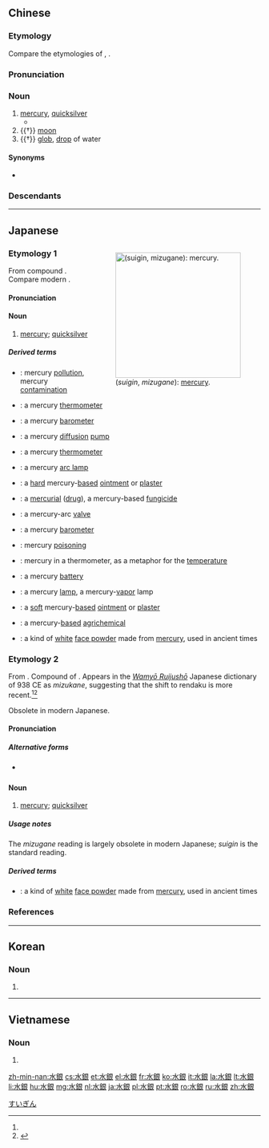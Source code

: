 {{also|水银}}
==Chinese==
{{was fwotd|2014|July|31|lang=zh}}
{{zh-forms|s=水银}}
{{wikipedia|lang=zh}}

===Etymology===
Compare the etymologies of {{cog|la|hydrargyrus}}, {{cog|en|quicksilver}}.

===Pronunciation===
{{zh-pron
|m=shuǐyín
|c=seoi2 ngan4
|h=pfs=súi-ngiùn
|mn=zz,kh:chúi-gîn/xm,qz,tp:chúi-gûn
|w=2sr nyin
|mc=y
|oc=y
|cat=n
}}

===Noun===
{{zh-noun}}

# [[mercury]], [[quicksilver]]
#* {{zh-x|始皇 初 即位，穿 治 ^酈山，及 并 天下，天下 徒 送詣 七 十 餘 萬 人，穿 三 泉，下 銅 而 致 槨，宮觀 百官 奇器 珍怪 徙 臧 滿 之。令 匠 作 機弩 矢，有 所 穿 近 者 輒 射 之。以 '''水銀''' 為 百川 江河 大海，機 相 灌輸，上 具 天文，下 具 地理。以 人魚膏 為 燭{zhú}，度 不 滅 者 久 之。|When the {{w|Qin Shi Huang|First Emperor}} ascended the throne, the digging and preparation at Mount Li began. After he unified his empire, he sent 700,000 people to work. They dug down deep to underground springs, pouring copper to place the outer casing of the coffin. Palaces and viewing towers housing a hundred officials were built and filled with treasures and rare artefacts. Workmen were instructed to make automatic crossbows primed to shoot at intruders. '''Mercury''' was used to create a hundred rivers and the ocean, and set to flow mechanically. Above, the heaven is depicted, below, the geographical features of the land. Candles were made of "mermaid"'s fat whose light would not extinguish for a long time.|CL|ref=Shiji}}
# {{†}} {{lb|zh|poetic}} [[moon]]
# {{†}} {{lb|zh|poetic}} [[glob]], [[drop]] of water

====Synonyms====
* {{sense|mercury}} {{qualifier|scientific}} {{zh-l|汞}}

===Descendants===
{{CJKV||すいぎん|수은|thuỷ ngân}}

{{zh-cat|Chemistry}}

----

==Japanese==
<div style="float:right;">
{{elements|Hg|{{ja-r|金|きん}}|Au|{{ja-r|タリウム}}|Tl|lang=ja|sort=すいぎん}}
{{wikipedia|lang=ja}}
{{wikipedia|Mercury (element)}}
[[File:Pouring_liquid_mercury_bionerd.jpg|thumb|250px|{{lang|ja|水銀}} (''suigin'', ''mizugane''): [[mercury]].]]
</div>

===Etymology 1===
{{ja-kanjitab|すい|ぎん|yomi=o}}

From {{etyl|ltc|ja|sort=すいぎん}} compound {{m|zh|水銀|tr=sywij<sup>X</sup> ngin|lit=water (i.e. liquid) silver}}. Compare modern {{etyl|cmn|-}} {{zh-l|水銀|tr=shuǐyín}}.

====Pronunciation====
{{ja-pron|yomi=kanon|すいぎん|acc=0|acc_ref=DJR}}

====Noun====
{{ja-noun|すいぎん}}

# {{lb|ja|sort=すいぎん|chemistry}} [[mercury]]; [[quicksilver]]

=====Derived terms=====
{{der-top}}
* {{ja-r|水銀汚染|すいぎん おせん}}: mercury [[pollution]], mercury [[contamination]]
* {{ja-r|水銀温度計|すいぎん おんどけい}}: a mercury [[thermometer]]
* {{ja-r|水銀気圧計|すいぎん きあつけい}}: a mercury [[barometer]]
* {{ja-r|水銀拡散ポンプ|すいぎん かくせん ポンプ}}: a mercury [[diffusion]] [[pump]]
* {{ja-r|水銀寒暖計|すいぎん かんだんけい}}: a mercury [[thermometer]]
* {{ja-r|水銀孤灯|すいぎん ことう}}: a mercury [[arc lamp]]
* {{ja-r|水銀硬膏|すいぎん こうこう}}: a [[hard]] mercury-[[based]] [[ointment]] or [[plaster]]
* {{ja-r|水銀剤|すいぎんざい}}: a [[mercurial]] ([[drug]]), a mercury-based [[fungicide]]
* {{ja-r|水銀整流器|すいぎん せいりゅうき}}: {{qualifier|electronics}} a mercury-arc [[valve]]
* {{ja-r|水銀晴雨計|すいぎん せいうけい}}: a mercury [[barometer]]
* {{ja-r|水銀中毒|すいぎん ちゅうどく}}: mercury [[poisoning]]
* {{ja-r|水銀柱|すいぎんちゅう}}: mercury in a thermometer, as a metaphor for the [[temperature]]
* {{ja-r|水銀電池|すいぎん でんち}}: a mercury [[battery]]
* {{ja-r|水銀灯|すいぎん とう}}: a mercury [[lamp]], a mercury-[[vapor]] lamp
* {{ja-r|水銀軟膏|すいぎん なんこう}}: a [[soft]] mercury-[[based]] [[ointment]] or [[plaster]]
* {{ja-r|水銀農薬|すいぎん のうやく}}: a mercury-[[based]] [[agrichemical]]
* {{ja-r|水銀粉|はらや}}: a kind of [[white]] [[face powder]] made from [[mercury]], used in ancient times
{{der-bottom}}

===Etymology 2===
{{ja-kanjitab|みず|かね|k2=がね|yomi=kun|r=y}}

From {{etyl|ojp|ja|sort=みずがね}}. Compound of {{compound|lang=ja|sort=みずがね|水|tr1=mizu|t1=water|銀|tr2=kane|t2=metal, silver}}. {{rendaku2|sort=みずがね|kane|gane}} Appears in the ''[[w:Wamyō Ruijushō|Wamyō Ruijushō]]'' Japanese dictionary of 938 CE as ''mizukane'', suggesting that the shift to rendaku is more recent.<ref name="DJR"/><ref name="KDJ">{{R:Kokugo Dai Jiten}}</ref>

Obsolete in modern Japanese.

====Pronunciation====
{{ja-pron|yomi=kun|みずがね}}

=====Alternative forms=====
* {{ja-l|汞}} {{qualifier|rare}}

====Noun====
{{ja-noun|みずがね|hhira=みづがね}}

# {{lb|ja|sort=みずがね|chemistry|obsolete}} [[mercury]]; [[quicksilver]]

=====Usage notes=====
The ''mizugane'' reading is largely obsolete in modern Japanese; ''suigin'' is the standard reading.

=====Derived terms=====
{{der-top}}
* {{ja-r|水銀の滓|みずがね の かす}}: a kind of [[white]] [[face powder]] made from [[mercury]], used in ancient times
{{der-bottom}}

===References===
<references/>

[[Category:ja:Metals|すいぎん]]

----

==Korean==
{{ko-hanjatab}}

===Noun===
{{ko-noun|hangeul=수은}}

# {{hanja form of|수은|mercury}}

----

==Vietnamese==
{{vi-hantutab}}

===Noun===
{{vi-hantu}}

# {{han tu form of|thủy ngân|mercury}}

[[zh-min-nan:水銀]]
[[cs:水銀]]
[[et:水銀]]
[[el:水銀]]
[[fr:水銀]]
[[ko:水銀]]
[[it:水銀]]
[[la:水銀]]
[[lt:水銀]]
[[li:水銀]]
[[hu:水銀]]
[[mg:水銀]]
[[nl:水銀]]
[[ja:水銀]]
[[pl:水銀]]
[[pt:水銀]]
[[ro:水銀]]
[[ru:水銀]]
[[zh:水銀]]